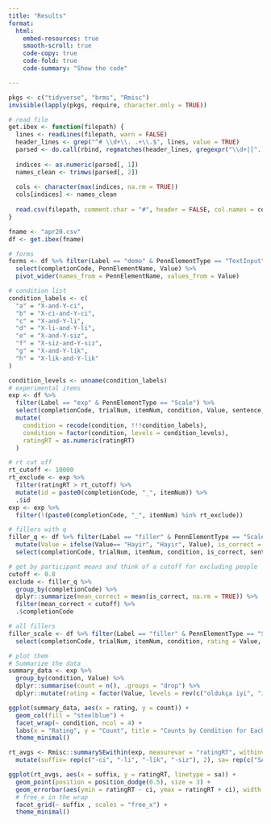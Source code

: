```yaml
---
title: "Results"
format:
  html:
    embed-resources: true
    smooth-scroll: true
    code-copy: true
    code-fold: true
    code-summary: "Show the code"

---
```


```r
pkgs <- c("tidyverse", "brms", "Rmisc")
invisible(lapply(pkgs, require, character.only = TRUE))

# read file
get.ibex <- function(filepath) {
  lines <- readLines(filepath, warn = FALSE)
  header_lines <- grep("^# \\d+\\. .+\\.$", lines, value = TRUE)
  parsed <- do.call(rbind, regmatches(header_lines, gregexpr("\\d+|[^.]+(?=\\.$)", header_lines, perl = TRUE)))
  
  indices <- as.numeric(parsed[, 1])
  names_clean <- trimws(parsed[, 2])
  
  cols <- character(max(indices, na.rm = TRUE))
  cols[indices] <- names_clean
  
  read.csv(filepath, comment.char = "#", header = FALSE, col.names = cols)
}

```

```r
fname <- "apr20.csv"
df <- get.ibex(fname)

# forms
forms <- df %>% filter(Label == "demo" & PennElementType == "TextInput" & Parameter == "Final") %>%
  select(completionCode, PennElementName, Value) %>% 
  pivot_wider(names_from = PennElementName, values_from = Value)

# condition list
condition_labels <- c(
  "a" = "X-and-Y-ci",
  "b" = "X-ci-and-Y-ci",
  "c" = "X-and-Y-li",
  "d" = "X-li-and-Y-li",
  "e" = "X-and-Y-siz",
  "f" = "X-siz-and-Y-siz",
  "g" = "X-and-Y-lik",
  "h" = "X-lik-and-Y-lik"
)

condition_levels <- unname(condition_labels)
# experimental items
exp <- df %>% 
  filter(Label == "exp" & PennElementType == "Scale") %>%
  select(completionCode, trialNum, itemNum, condition, Value, sentence, conj1, conj2, ratingRT) %>% 
  mutate(
    condition = recode(condition, !!!condition_labels),
    condition = factor(condition, levels = condition_levels),
    ratingRT = as.numeric(ratingRT)
  )

# rt cut off
rt_cutoff <- 10000
rt_exclude <- exp %>% 
  filter(ratingRT > rt_cutoff) %>% 
  mutate(id = paste0(completionCode, "_", itemNum)) %>% 
  .$id
exp <- exp %>% 
  filter(!(paste0(completionCode, "_", itemNum) %in% rt_exclude))

# fillers with q
filler_q <- df %>% filter(Label == "filler" & PennElementType == "Scale" & PennElementName == "answer" & Parameter == "Choice") %>%
  mutate(Value = ifelse(Value== "Hayir", "Hayır", Value), is_correct = Value == correctAnswer) %>%
  select(completionCode, trialNum, itemNum, condition, is_correct, sentence, question, answer_given = Value, correctAnswer)

# get by participant means and think of a cutoff for excluding people
cutoff <- 0.8
exclude <- filler_q %>% 
  group_by(completionCode) %>% 
  dplyr::summarize(mean_correct = mean(is_correct, na.rm = TRUE)) %>% 
  filter(mean_correct < cutoff) %>%
  .$completionCode

# all fillers
filler_scale <- df %>% filter(Label == "filler" & PennElementType == "Scale" & PennElementName == "scale") %>%
  select(completionCode, trialNum, itemNum, condition, rating = Value, sentence)

# plot them
# Summarize the data
summary_data <- exp %>% 
  group_by(condition, Value) %>%
  dplyr::summarise(count = n(), .groups = "drop") %>%
  dplyr::mutate(rating = factor(Value, levels = rev(c("oldukça iyi", "iyi", "iyi sayılır", "kötü sayılır", "kötü", "oldukça kötü"))))
```

```r
ggplot(summary_data, aes(x = rating, y = count)) +
  geom_col(fill = "steelblue") +
  facet_wrap(~ condition, ncol = 4) +
  labs(x = "Rating", y = "Count", title = "Counts by Condition for Each Rating") +
  theme_minimal()
```

```r
rt_avgs <- Rmisc::summarySEwithin(exp, measurevar = "ratingRT", withinvars = c("condition"), idvar = "completionCode", na.rm = TRUE, conf.interval = 0.89, .drop = TRUE) %>%
  mutate(suffix= rep(c("-ci", "-li", "-lik", "-siz"), 2), sa= rep(c("SA", "No SA"), each = 4))

ggplot(rt_avgs, aes(x = suffix, y = ratingRT, linetype = sa)) + 
  geom_point(position = position_dodge(0.5), size = 3) +
  geom_errorbar(aes(ymin = ratingRT - ci, ymax = ratingRT + ci), width = 0.2, position = position_dodge(0.5)) +
  # free_x in the wrap
  facet_grid(~ suffix , scales = "free_x") +
  theme_minimal()
```

